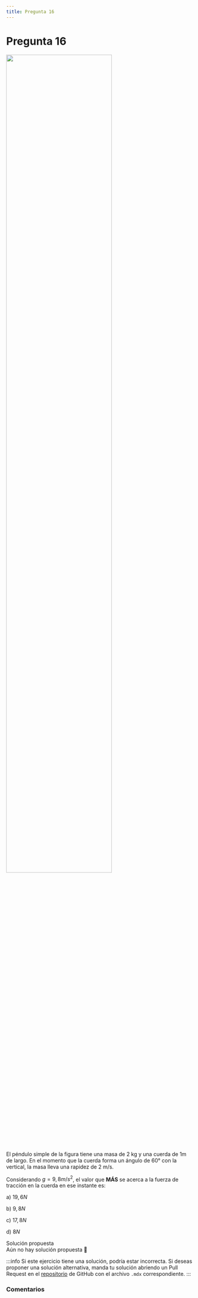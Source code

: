 ```yaml
---
title: Pregunta 16
---
```



# Pregunta 16

<Image
  src="science/dynamics/exercises/2025-2/p16/image.png"
  width="75%"
/>

El péndulo simple de la figura tiene una masa de 2 kg y una cuerda de 1m de largo. En el momento
que la cuerda forma un ángulo de 60° con la vertical, la masa lleva una rapidez de 2 m/s.

Considerando $g=9,8 m/s^2$, el valor que **MÁS** se acerca a la fuerza de tracción en la cuerda en ese
instante es:

a) $19,6 N$

b) $9,8 N$

c) $17,8 N$

d) $8N$

<MDXDetails>
<summary>Solución propuesta</summary>

<div className="exercise">
Aún no hay solución propuesta 🥲
</div>

:::info
Si este ejercicio tiene una solución, podría estar incorrecta. Si deseas proponer una solución alternativa, manda tu solución abriendo
un Pull Request en el [repositorio](https://github.com/crow-rojas/apuntes-fundamentals/pulls) de GitHub con el archivo
`.mdx` correspondiente.
:::

</MDXDetails>

### Comentarios

<Disqus
  url="https://crow-rojas.github.io/apuntes-fundamentals/docs/mathematics/calculus-1-2-3/exercises/2019-2/p01"
  identifier="docs/mathematics/calculus-1-2-3/exercises/2019-2/p01"
  title="2019-2 Cálculo I, II y III - Pregunta 01"
/>
